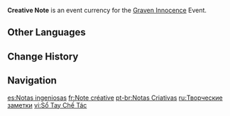 {{Item Infobox
|id           = 000143
|image        = Item Creative Note.png
|type         = Event Items
|group        = Event Currencies
|quality      = 4
|description  = After much discussion with your companions during the adventure, you summed up some thoughtful suggestions on how Aranara Carvings can become more popular. Can be exchanged for precious treasures during the "Graven Innocence" event.
|source1      = [[Graven Innocence]] Event
|event        = Graven Innocence
}}
'''Creative Note''' is an event currency for the [[Graven Innocence]] Event.

==Other Languages==
{{Other Languages
|default_hidden = 1
|en      = Creative Note
|zhs     = 巧思手记
|zhs_rm  = Qiǎosī Shǒujì
|zht     = 巧思手記
|zht_rm  = Qiǎosī Shǒujì
|ja      = 構想ノート
|ja_rm   = Kousou Nooto
|ko      = 아이디어 노트
|es      = Notas ingeniosas
|fr      = Note créative
|ru      = Творческие заметки
|th      = Creative Note
|vi      = Sổ Tay Chế Tác
|de      = Geistreiche Notiz
|id      = Creative Note
|pt      = Notas Criativas
}}

==Change History==
{{Change History|3.0}}

==Navigation==
{{Precious Navbox|Currency}}

[[es:Notas ingeniosas]]
[[fr:Note créative]]
[[pt-br:Notas Criativas]]
[[ru:Творческие заметки]]
[[vi:Sổ Tay Chế Tác]]